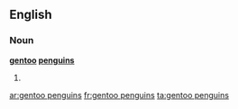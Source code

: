 ==English==

===Noun===
'''[[gentoo]] [[penguins]]'''

# {{plural of|gentoo penguin}}

[[ar:gentoo penguins]]
[[fr:gentoo penguins]]
[[ta:gentoo penguins]]